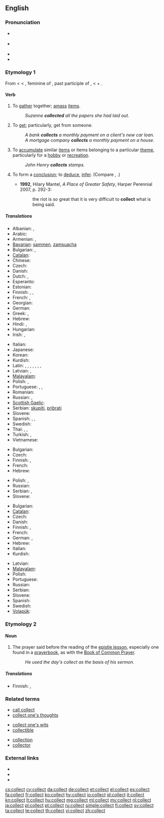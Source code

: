==English==

===Pronunciation===
* {{sense|noun}} {{a|General American}} {{IPA|/ˈkɑlɪkt/}}
* {{sense|verb}} {{IPA|/kəˈlɛkt/}}
* {{audio|en-us-collect.ogg|Audio (US)}}
* {{rhymes|ɛkt}}

===Etymology 1===
From {{etyl|fro|en}} {{term|lang=fro|collecter}} < {{etyl|ML.}} {{term|lang=la|collectare||to collect money}} < {{etyl|la}} {{term|lang=la|collecta||a collection of money, in {{etyl|LL.}} a meeting, assemblage, in {{etyl|ML.}} a tax, also an assembly for prayer, a prayer}}, feminine of {{term|collectus|lang=la}}, past participle of {{term|colligere|lang=la}}, {{term|conligere||to gather together, collect, consider, conclude, infer|lang=la}} < {{term|com-||together|lang=la}} + {{term|legere||to gather|lang=la}}.

====Verb====
{{en-verb}}

# To [[gather]] together; [[amass]] [[items]].
#: ''Suzanne '''collected''' all the papers she had laid out.''
# To [[get]]; particularly, get from someone.
#: ''A bank '''collects''' a monthly payment on a client's new car loan.''
#: ''A mortgage company '''collects''' a monthly payment on a house.''
# To [[accumulate]] similar [[items]] or items belonging to a particular [[theme]], particularly for a [[hobby]] or [[recreation]].
#: ''John Henry '''collects''' stamps.''
# {{context|now|_|rare}} To form a [[conclusion]]; to [[deduce]], [[infer]]. (Compare {{term|gather}}, {{term|get}}.)
#* '''1992''', Hilary Mantel, ''A Place of Greater Safety'', Harper Perennial 2007, p. 292-3:
#*: the riot is so great that it is very difficult to '''collect''' what is being said.

=====Translations=====
{{trans-top|to gather together}}
* Albanian: {{t|sq|bashkohen}}, {{t|sq|mbledh}}
* Arabic: {{t+|ar|جمع|tr=jama3a}}
* Armenian: {{t|hy|միանալ|tr=mianal|sc=Armn}}, {{t|hy|հավաքել|tr=havak’yel|sc=Armn}}
* [[Bavarian]]: [[sammen]], [[zamsuacha]]
* Bulgarian: {{t|bg|събирам}},  {{t|bg|натрупвам}}
* [[Catalan]]: {{t|ca|unir-se}}
* Chinese: {{t-|cmn|收集|tr=shōují|sc=Hani}}
* Czech: {{t-|cs|shromažďovat}}
* Danish: {{t+|da|samle}}
* Dutch: {{t+|nl|verzamelen}}, {{t-|nl|opstapelen}}
* Esperanto: {{t-|eo|kolekti|xs=Esperanto}}
* Estonian: {{t|et|koguma}}
* Finnish: {{t+|fi|koota}}, {{t+|fi|kerätä}}, {{t+|fi|kasata}}
* French: {{t+|fr|rassembler}},  {{t+|fr|recueillir}}
* Georgian: {{t|ka|შეკრება|tr=šekreba|sc=Geor|xs=Georgian}}
* German: {{t+|de|sammeln}}
* Greek: {{t|el|προσχωρήσουν|tr=proschorísoun|sc=Grek}}, {{t|el|συγκεντρώνουν|tr=synkentrónoun|sc=Grek}}
* Hebrew: {{t+|he|אסף|tr=asáf}}
* Hindi: {{t|hi|शामिल होने|tr=śāmila hōnē|sc=Deva}}, {{t|hi|इकट्ठा|tr=ikaṭṭhā|sc=Deva}}
* Hungarian: {{t+|hu|gyűjt}}
* Irish: {{t-|ga|bailigh|xs=Irish}}, {{t-|ga|cnuasaigh|xs=Irish}}
{{trans-mid}}
* Italian: {{t+|it|raccogliere}}
* Japanese: {{t+|ja|集める|tr=atsumeru}}
* Korean: {{t|ko|수집하다|tr=sujiphada|sc=Hang}}
* Kurdish: {{ku-Arab|[[کۆکردن]]}}
* Latin: {{t+|la|colligo|alt=colligō}},  {{t-|la|conduco|alt=condūcō}},  {{t+|la|confero|alt=cōnferō}},  {{t+|la|conficio|alt=cōnficiō}},  {{t|la|congero|alt=congerō}},  {{t-|la|congrego|alt=congregō}},  {{t-|la|construo|alt=cōnstruō}},  {{t+|la|lego|alt=legō}}
* Latvian: {{t|lv|vākt|xs=Latvian}},  {{t+|lv|lasīt|xs=Latvian}}
* [[Malayalam]]: {{t|ml|ശേഖരിയ്ക്കുക|tr=Sekharikkuka|sc=Mlym|xs=Malayalam}}
* Polish: {{t+|pl|zbierać}}, {{t+|pl|gromadzić}}
* Portuguese: {{t+|pt|juntar}}, {{t+|pt|reunir}}, {{t+|pt|recolher}}
* Romanian: {{t|ro|culege}}
* Russian: {{t+|ru|собирать|tr=sobirát'}} {{impf}}, {{t+|ru|собрать|tr=sobrát'}} {{pf.}}
* [[Scottish Gaelic]]: {{qualifier|livestock}} {{t|gd|trus}}
* Serbian: [[skupiti]], [[pribrati]]
* Slovene: {{t+|sl|zbrati}}
* Spanish: {{t-|es|juntar}},  {{t+|es|recoger}},  {{t-|es|reunir}}
* Swedish: {{t+|sv|samla}}
* Thai: {{t-|th|เก็บ|tr=gèp}},  {{t|th|สะสม|tr=sàsŏm}},  {{t|th|รวบรวม|tr=rûap ruam}}
* Turkish: {{t|tr|katılmak}}, {{t|tr|toplamak}}
* Vietnamese: {{t|vi|tham gia}}
{{trans-bottom}}

{{trans-top|to get from someone}}
* Bulgarian: {{t|bg|инкасирам}}
* Czech: {{t-|cs|vybírat}}
* Finnish: {{t+|fi|periä}}, {{t+|fi|kerätä}}
* French: {{t+|fr|percevoir}}
* Hebrew: {{t+|he|גבה|tr=gavá}}
{{trans-mid}}
* Polish: {{t+|pl|odbierać}}, {{t+|pl|ściągać}}
* Russian: {{t|ru|взимать|tr=vzimát'}}
* Serbian: {{t-|sr|sabrati}}, {{t-|sr|zbirati}}
* Slovene: {{t+|sl|pobrati}}
{{trans-bottom}}

{{trans-top|to accumulate items for a hobby}}
* Bulgarian: {{t|bg|колекционирам}}
* [[Catalan]]: {{t|ca|col·leccionar}}
* Czech: {{t-|cs|sbírat}}
* Danish: {{t+|da|samle}}
* Finnish: {{t-|fi|keräillä}}, {{t+|fi|kerätä}}
* French: {{t+|fr|collectionner}}
* German: {{t+|de|sammeln}}, {{t|de|anhäufen}}
* Hebrew: {{t+|he|אסף|tr=asáf}}
* Italian: {{t|it|raccogliere}}
* Kurdish: {{t|ku||کۆکردن|sc=ku-Arab}}
{{trans-mid}}
* Latvian: {{t|lv|kolekcionēt|xs=Latvian}}
* [[Malayalam]]: {{t|ml|ശേഖരിയ്ക്കുക|tr=Sekharikkuka|sc=Mlym|xs=Malayalam}}
* Polish: {{t+|pl|kolekcjonować}}
* Portuguese: {{t+|pt|colecionar}}
* Russian: {{t+|ru|коллекционировать|tr=kollektsionírovat'}}
* Serbian: {{t-|sr|sakupljati}}
* Slovene: {{t-|sl|zbirati}}
* Spanish: {{t-|es|coleccionar}}
* Swedish: {{t+|sv|samla}}
* [[Volapük]]: {{t|vo|konletön}}
{{trans-bottom}}

===Etymology 2===
{{etyl|fr}} {{term|collecte|lang=fr}}

====Noun====
{{en-noun}}  {{qualifier|sometimes capitalized}}

# {{Christianity}} The prayer said before the reading of the [[epistle lesson]], especially one found in a [[prayerbook]], as with the [[Book of Common Prayer]].
#: ''He used the day's collect as the basis of his sermon.''

=====Translations=====
{{trans-top|prayer said before reading of the epistle lesson}}
* Finnish: {{t-|fi|eturukous}}, {{t-|fi|kollehtarukous}}
{{trans-mid}}
{{trans-bottom}}

===Related terms===
{{rel-top3|Terms related to the noun or verb "collect"}}
* [[call collect]]
* [[collect one's thoughts]]
{{rel-mid3}}
* [[collect one's wits]]
* [[collectible]]
{{rel-mid3}}
* [[collection]]
* [[collector]]
{{rel-bottom}}

===External links===
* {{R:Webster 1913}}
* {{R:Century 1911}}
* {{R:OneLook}}

[[cs:collect]]
[[cy:collect]]
[[da:collect]]
[[de:collect]]
[[et:collect]]
[[el:collect]]
[[es:collect]]
[[fa:collect]]
[[fr:collect]]
[[ko:collect]]
[[hy:collect]]
[[io:collect]]
[[id:collect]]
[[it:collect]]
[[kn:collect]]
[[lt:collect]]
[[hu:collect]]
[[mg:collect]]
[[ml:collect]]
[[my:collect]]
[[nl:collect]]
[[ja:collect]]
[[pl:collect]]
[[pt:collect]]
[[ru:collect]]
[[simple:collect]]
[[fi:collect]]
[[sv:collect]]
[[ta:collect]]
[[te:collect]]
[[th:collect]]
[[vi:collect]]
[[zh:collect]]